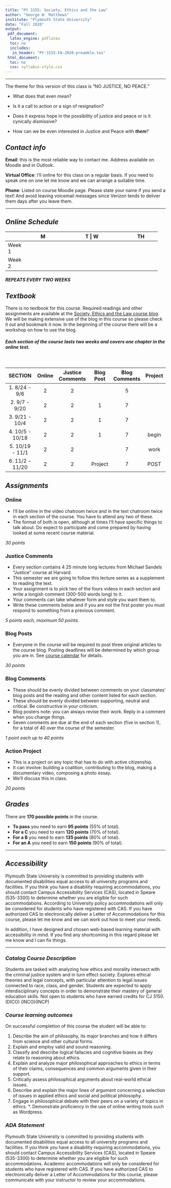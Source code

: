 ```yaml
---
title: "PY 3155: Society, Ethics and the Law"
author: "George W. Matthews"
institute: "Plymouth State University"
date: "Fall 2020"
output:
 pdf_document: 
  latex_engine: pdflatex
  toc: no
  includes:
   in_header: "PY-3155-FA-2020-preamble.tex"
 html_document:
  toc: no
  css: syllabus-style.css
---
```


\thispagestyle{fancy}

***

<div class="note" markdown="1">

The theme for this version of this class is "NO JUSTICE, NO PEACE."

- What does that even mean?

- Is it a call to action or a sign of resignation?

- Does it express hope in the possibility of justice and peace or is it cynically dismissive?

- How can we be even interested in Justice and Peace with _**them**_?

</div>


## *Contact info*

<div class="infobox" markdown="1">

**Email**: this is the most reliable way to contact me. Address available on Moodle and in Outlook. 

**Virtual Office**: I'll online for this class on a regular basis. If you need to speak one on one let me know and we can arrange a suitable time.

**Phone**: Listed on course Moodle page. Please state your name if you send a text! And avoid leaving voicemail messages since Verizon tends to deliver them days after you leave them.

</div>

***

## *Online Schedule*

<div class="infobox" markdown="1">

+---------+:-------------:+:--------------:+:---------:+:-------------:+
|         | M             | T             | W          | TH            |
+=========+:=============:+:=============:+:==========:+:=============:+
| Week 1  |               | **video** \   |            | **video** \   | 
|         |               | 9:30 AM       |            | 9:30 AM       |
+---------+:-------------:+:-------------:+:----------:+:-------------:+
| Week 2  | **text** \    |               | **text** \ |               |        
|         | 6 - 7 PM      |               | 6 - 7 PM   |               |
+---------+:-------------:+:-------------:+:----------:+:-------------:+

##### *REPEATS EVERY TWO WEEKS*

</div>

## *Textbook*

<div class="note" markdown="1">

There is no textbook for this course. Required readings and other assignments are available at the [Society, Ethics and the Law course blog](http://www.6worlds.net/society-ethics-law/). We will be making extensive use of the blog in this course so please check it out and bookmark it now. In the beginning of the course there will be a workshop on how to use the blog.

</div>

<div class="infobox" markdown="1">

##### Each **section** of the course lasts **two weeks** and covers one chapter in the online text.

<br>

|     SECTION     |  Online | Justice Comments | Blog Post | Blog Comments | Project |
|:---------------:|:-------:|:----------------:|:---------:|:-------------:|:-------:|
|  1. 8/24 - 9/6  |    2    |         2        |           |       5       |         |
|  2. 9/7 - 9/20  |    2    |         2        |     1     |       7       |         |
|  3. 9/21 - 10/4 |    2    |         2        |     1     |       7       |         |
| 4. 10/5 - 10/18 |    2    |         2        |     1     |       7       |  begin  |
| 5. 10/19 - 11/1 |    2    |         2        |           |       7       |  work   |
| 6. 11/2 - 11/20 |    2    |         2        |  Project  |       7       |  POST   |
</div>


## *Assignments* 

<div class="assignment" markdown="1">

### Online 

- I'll be online in the video chatroom twice and in the text chatroom twice in each section of the course. You have to attend any two of these. 
- The format of both is open, although at times I'll have specific things to talk about. Do expect to participate and come prepared by having looked at some recent course material. 

*30 points*

</div>

<div class="assignment" markdown ="1">

### Justice Comments

- Every section contains 4 25 minute long lectures from Michael Sandels "Justice" course at Harvard. 
- This semester we are going to follow this lecture series as a supplement to reading the text. 
- Your assignment is to pick two of the fours videos in each section and write a longish comment (300-500 words long) to it.
- Your comments can take whatever form and style you want them to.
- Write these comments below and if you are not the first poster you must respond to something from a previous comment.

*5 points each, maximum 50 points.*

</div>

<div class="assignment" markdown="1">

### Blog Posts

- Everyone in the course will be required to post three original articles to the course blog. Posting deadlines will be determined by which group you are in. See [course calendar](https://www.6worlds.net/society-ethics-law/society-ethics-and-the-law/preface/readme/) for details. 

*30 points*

</div>

<div class="assignment" markdown="1">

### Blog Comments

- These should be evenly divided between comments on your classmates' blog posts and the reading and other content listed for each section.
- These should be evenly divided between supporting, neutral and critical. Be constructive in your criticism.
- Blog posters note: you can always revise their work. Reply in a comment when you change things.
- Seven comments are due at the end of each section (five in section 1), for a total of 40 over the course of the semester.

*1 point each up to 40 points*

</div>

<div class="assignment" markdown="1">

### Action Project

- This is a project on any topic that has to do with active citizenship. 
- It can involve: building a coalition, contributing to the blog, making a documentary video, composing a photo essay.
- We'll discuss this in class.

*20 points*

</div>
## *Grades*

<div class="caution" markdown="1">

There are **170 possible points** in the course. 

  - **To pass** you need to earn **95 points** (55% of total).
  - **For a C** you need to earn **120 points** (70% of total).
  - **For a B** you need to earn **135 points** (80% of total).
  - **For an A** you need to earn **150 points** (90% of total). 
  
</div>

***

## *Accessibility*

<div class="infobox" markdown="1">

Plymouth State University is committed to providing students with documented disabilities equal access to all university programs and facilities. If you think you have a disability requiring accommodations, you should contact Campus Accessibility Services (CAS), located in Speare (535-3300) to determine whether you are eligible for such accommodations. According to University policy accommodations will only be considered for students who have registered with CAS. If you have authorized CAS to electronically deliver a Letter of Accommodations for this course, please let me know and we can work out how to meet your needs.

In addition, I have designed and chosen web-based learning material with accessibility in mind. If you find any shortcoming in this regard please let me know and I can fix things.

</div>

***

### *Catalog Course Description*

Students are tasked with analyzing how ethics and morality intersect with the criminal justice system and in turn effect society. Explores ethical theories and legal concepts, with particular attention to legal issues connected to race, class, and gender. Students are expected to apply interdisciplinary concepts in order to demonstrate their mastery of general education skills. Not open to students who have earned credits for CJ 3150. (DICO) (INCO)(INCP)

### *Course learning outcomes*

On successful completion of this course the student will be able to:

1. Describe the aim of philosophy, its major branches and how it differs from science and other cultural forms.
2. Explain and employ valid and sound reasoning.
3. Classify and describe logical fallacies and cognitive biases as they relate to reasoning about ethics.
4. Explain and analyze major philosophical approaches to ethics in terms of their claims, consequences and common arguments given in their support.
5. Critically assess philosophical arguments about real-world ethical issues. 
6. Describe and explain the major lines of argument concerning a selection of issues in applied ethics and social and political philosophy.
7. Engage in philosophical debate with their peers on a variety of topics in ethics.
*. Demonstrate proficiency in the use of online writing tools such as Wordpress.

### *ADA Statement*

Plymouth State University is committed to providing students with documented disabilities equal access to all university programs and facilities. If you think you have a disability requiring accommodations, you should contact Campus Accessibility Services (CAS), located in Speare (535-3300) to determine whether you are eligible for such accommodations. Academic accommodations will only be considered for students who have registered with CAS. If you have authorized CAS to electronically deliver a Letter of Accommodations for this course, please communicate with your instructor to review your accommodations.
